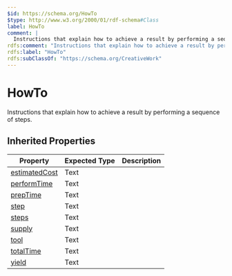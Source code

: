 ```yaml
---
$id: https://schema.org/HowTo
$type: http://www.w3.org/2000/01/rdf-schema#Class
label: HowTo
comment: |
  Instructions that explain how to achieve a result by performing a sequence of steps.
rdfs:comment: "Instructions that explain how to achieve a result by performing a sequence of steps."
rdfs:label: "HowTo"
rdfs:subClassOf: "https://schema.org/CreativeWork"
---
```


# HowTo

Instructions that explain how to achieve a result by performing a sequence of steps.

## Inherited Properties

| Property | Expected Type | Description |
| --- | --- | --- |
| [estimatedCost](https://schema.org/estimatedCost) | Text |  |
| [performTime](https://schema.org/performTime) | Text |  |
| [prepTime](https://schema.org/prepTime) | Text |  |
| [step](https://schema.org/step) | Text |  |
| [steps](https://schema.org/steps) | Text |  |
| [supply](https://schema.org/supply) | Text |  |
| [tool](https://schema.org/tool) | Text |  |
| [totalTime](https://schema.org/totalTime) | Text |  |
| [yield](https://schema.org/yield) | Text |  |
